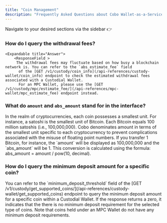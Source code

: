 ```yaml
---
title: "Coin Management"
description: "Frequently Asked Questions about Cobo Wallet-as-a-Service"
---
```

<Tip> Navigate to your desired sections via the sidebar   👉 </Tip>


### How do I query the withdrawal fees?
    <Expandable title="Answer">
        <ResponseField >
         The withdrawal fees may fluctuate based on how busy a blockchain network is. You can refer to the `abs_estimate_fee` field
          of the [GET /v1/custody/coin_info](/api-references/custody-wallet/coin_info) endpoint to check the estimated withdrawal fees associated with a Custodial Wallet.
          For an MPC Wallet, please use the [GET /v1/custody/mpc/estimate_fee/](/api-references/mpc-wallet/mpc_estimate_fee) endpoint instead.
</ResponseField>
  </Expandable>

### What do `amount` and `abs_amount` stand for in the interface?
<Expandable title="Answer">
   <ResponseField >In the realm of cryptocurrencies, each coin possesses a smallest unit.
   For instance, a satoshi is the smallest unit of Bitcoin. Each Bitcoin equals 100 million satoshis (i.e., 100,000,000).
   Cobo denominates amount in terms of the smallest unit specific to each cryptocurrency to prevent complications associated with the misuse of floating point numbers.
   If you transfer 1 Bitcoin, for instance, the `amount` will be displayed as 100,000,000 and the `abs_amount` will be 1.
   This conversion is calculated using the formula: abs_amount = amount / pow(10, decimal).</ResponseField>
</Expandable>

### How do I query the minimum deposit amount for a specific coin?
   <Expandable title="Answer">
      <ResponseField >
      You can refer to the `minimum_deposit_threshold` field of the [GET /v1/custody/get_supported_coins/](/api-references/custody-wallet/get_supported_coins)
       endpoint to query the minimum deposit amount for a specific coin within a Custodial Wallet. If the response returns a zero, it indicates that the there is no minimum deposit requirement for the selected type of coins. Note that coins held under an MPC Wallet do not have any minimum deposit requirements.
      </ResponseField>
  </Expandable>
